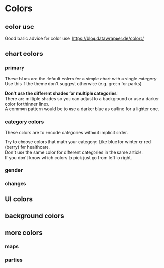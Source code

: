 

<Meta title="I Styleguide/1 Colors" />

# Colors

## color use

Good basic advice for color use: https://blog.datawrapper.de/colors/

## chart colors

### primary

These blues are the default colors for a simple chart with a single category.  
Use this if the theme don't suggest otherwise (e.g. green for parks)

**Don't use the different shades for multiple categories!**  
There are miltiple shades so you can adjust to a background 
or use a darker color for thinner lines.  
A common pattern would be to use a darker blue as outline for a lighter one.

<ColorPalette>
  <ColorItem
    title="darkBlue | blue | lightBlue"
    subtitle="default color for single color chart"
    colors={[darken(0.1, colors.darkBlue), darken(0.18, colors.blue), colors.lightBlue]}
  />
</ColorPalette>

### category colors

These colors are to encode categories without implicit order.

Try to choose colors that math your category: Like blue for winter or red (berry) for healthcare.  
Don't use the same color for different categories in the same article.  
If you don't know which colors to pick just go from left to right.

<ColorPalette>
  <ColorItem
    title="darkHoney | darkCyan | darkMagenta | darkBerry  | darkBlue | lightGrey"
    subtitle="for thin lines, smaller icons or text"
    colors={[darken(0.01, adjustHue(3, colors.orange)), lighten(0.06, colors.darkGreen), colors.darkMagenta, darken(0.1, colors.darkBlue), lighten(0.08, adjustHue(-5, colors.bordeaux)), colors.lightGrey]} />
  <ColorItem
    title="cyan | magenta | honey | berry | blue | lightGrey"
    subtitle="default qualitive color palette"
    colors={[colors.honey, colors.green, shade(-0.05, adjustHue(-5, colors.magenta)), darken(0.18, colors.blue), lighten(0.2, adjustHue(-5, colors.bordeaux)), colors.lightGrey]} />
  <ColorItem
    title="lightCyan | lightMagenta | yellow | lightBerry | lightBlue | backgroundGrey "
    subtitle="sometimes you need a lighter scale or colors in multipe shades"
    colors={[colors.yellow, lighten(0.3, colors.green), lighten(0.28, adjustHue(0, colors.darkMagenta)), colors.lightBlue, lighten(0.3, adjustHue(-5, colors.bordeaux)), colors.backgroundGrey]} />

  <h3>gender</h3>
  <ColorItem title="coral | darkGreen" subtitle="female | male" colors={['#FF7758', darken(0.05, colors.cyan)]} />
  <h3>changes</h3>
  <ColorItem title="orange | signalBlue | darkBeige" subtitle="increase | decrease | unchanged" colors={[lighten(0.05, colors.orange), colors.blue, colors.darkBeige]} />
</ColorPalette>

## UI colors

<ColorPalette>
  <ColorItem title="red" subtitle="rbb brand color – for primary actions (read means clikacble)" colors={[colors.red]} />
  <ColorItem title="lightGrey" subtitle="for secondary buttons or unselected tabs" colors={[colors.lightGrey]} />
  <ColorItem title="grey" subtitle="e.g. grey lines" colors={[colors.grey]} />
  <ColorItem title="darkGrey" subtitle="for text and as background for buttons or selected tabs" colors={[colors.darkGrey]} />
  <ColorItem title="black" subtitle="for text" colors={['black']} />
</ColorPalette>

## background colors

<ColorPalette>
  <ColorItem title="colors.backgroundGrey" subtitle="background for toolboxes and infoboxes" colors={[colors.backgroundGrey]} />
  <ColorItem title="colors.beige" subtitle="as a background for maps and charts" colors={[colors.beige]} />
  <ColorItem title="colors.darkBeige" subtitle="like light grey but in combination with beige" colors={[colors.darkBeige]} />
</ColorPalette>

## more colors
<ColorPalette>
  <h3>maps</h3>
  <ColorItem title="lightWaterBlue | darkWaterBlue" subtitle="water" colors={[colors.lightWaterBlue, colors.darkWaterBlue]} />
  <h3>parties</h3>
  <ColorItem title="colors.spd" subtitle="SPD" colors={[colors.spd]} />
  <ColorItem title="colors.cdu" subtitle="CDU" colors={[colors.cdu]} />
  <ColorItem title="colors.afd" subtitle="AFD" colors={[colors.afd]} />
  <ColorItem title="colors.fdp" subtitle="FDP" colors={[colors.fdp]} />
  <ColorItem title="colors.gruene" subtitle="B90 / GRÜENE" colors={[colors.gruene]} />
  <ColorItem title="colors.orange" subtitle="BVB / FW" colors={[colors.orange]} />
  <ColorItem title="colors.darkBeige" subtitle="Fraktionslos" colors={[colors.darkBeige]} />
</ColorPalette>
